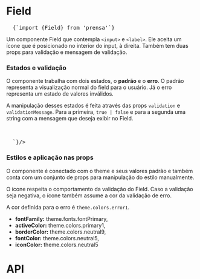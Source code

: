 

<Meta title="Components/Field" />

# Field

<Space size={4} />

<pre>
  <CodeBlock>{`import {Field} from 'prensa'`}</CodeBlock>
</pre>

<Space size={6} />

Um componente Field que contempla `<input>` e `<label>`. Ele aceita um ícone que é posicionado no interior do input, à direita. Também tem duas props para validação e mensagem de validação.

<Space size={6} />

### Estados e validação

O componente trabalha com dois estados, o **padrão** e o **erro**. O padrão representa a visualização normal do field para o usuário. Já o erro representa um estado de valores inválidos.

<Space size={6} />

<ThemeProvider theme={theme}>
  <div style={{display: 'flex', width: '100%'}}>
    <div style={{width: 'calc(50% - 10px)', marginRight: 10}}>
      <Field label="Field com visualização normal"/>
    </div>
    <div style={{width: 'calc(50% - 10px)', marginRight: 10}}>
      <Field label="Field com visualização do estado de erro" validationMessage='Aqui podemos inserir uma mensagem para o usuário' validation={false} />
    </div>
  </div>
</ThemeProvider>

<Space size={6} />

A manipulação desses estados é feita através das props `validation` e `validationMessage`. Para a primeira, `true | false` e para a segunda uma string com a mensagem que deseja exibir no Field.

<Space size={6} />

<pre>
  <CodeBlock children={`

  <Field label="Field com visualização normal" />
  <Field 
    label="Field com visualização do estado de erro"
    validationMessage='Aqui podemos inserir uma mensagem para o usuário'
    validation={false}
  />
  `}/>
</pre>

<Space size={10} />

### Estilos e aplicação nas props

O componente é conectado com o theme e seus valores padrão e também conta com um conjunto de props para manipulação do estilo manualmente.

O ícone respeita o comportamento da validação do Field. Caso a validação seja negativa, o ícone também assume a cor da validação de erro.

A cor definida para o erro é `theme.colors.error1`.

- **fontFamily:** theme.fonts.fontPrimary,
- **activeColor:** theme.colors.primary1,
- **borderColor:** theme.colors.neutral9,
- **fontColor:** theme.colors.neutral5,
- **iconColor:** theme.colors.neutral5

<Space size={10} />

# API
<ArgsTable of={Field} />
